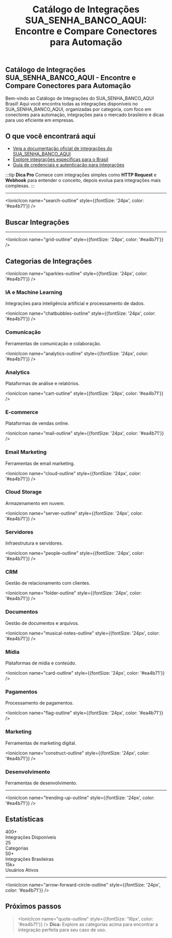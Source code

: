 ﻿---
sidebar_position: 1
title: "Catálogo de Integrações SUA_SENHA_BANCO_AQUI: Encontre e Compare Conectores para Automação"
description: Explore todas as integrações disponíveis no SUA_SENHA_BANCO_AQUI, encontre conectores para automação, integrações para o mercado brasileiro e dicas para uso eficiente.
keywords: [SUA_SENHA_BANCO_AQUI, catálogo de integrações, lista de nodes, integrações Brasil, automação de sistemas, conectores SUA_SENHA_BANCO_AQUI, automação empresarial, integrações populares, conectores para empresas]
---


## Catálogo de Integrações SUA_SENHA_BANCO_AQUI - Encontre e Compare Conectores para Automação

Bem-vindo ao Catálogo de Integrações do SUA_SENHA_BANCO_AQUI Brasil! Aqui você encontra todas as integrações disponíveis no SUA_SENHA_BANCO_AQUI, organizadas por categoria, com foco em conectores para automação, integrações para o mercado brasileiro e dicas para uso eficiente em empresas.

## O que você encontrará aqui

- [Veja a documentação oficial de integrações do SUA_SENHA_BANCO_AQUI](https://docs.SUA_SENHA_BANCO_AQUI.io/integrations/)
- [Explore integrações específicas para o Brasil](../integracoes-br/)
- [Guia de credenciais e autenticação para integrações](../integracoes/credential-nodes/)

:::tip **Dica Pro**
Comece com integrações simples como **HTTP Request** e **Webhook** para entender o conceito, depois evolua para integrações mais complexas.
:::

---

<IonicIcon name="search-outline" style={{fontSize: '24px', color: '#ea4b71'}} />

## Buscar Integrações


<IntegrationSearch />

---

<IonicIcon name="grid-outline" style={{fontSize: '24px', color: '#ea4b71'}} />

## Categorias de Integrações

<div className="categories-grid">

<div className="category-card">

<IonicIcon name="sparkles-outline" style={{fontSize: '24px', color: '#ea4b71'}} />

### IA e Machine Learning

Integrações para inteligência artificial e processamento de dados.

</div>

<div className="category-card">

<IonicIcon name="chatbubbles-outline" style={{fontSize: '24px', color: '#ea4b71'}} />

### Comunicação

Ferramentas de comunicação e colaboração.

</div>

<div className="category-card">

<IonicIcon name="analytics-outline" style={{fontSize: '24px', color: '#ea4b71'}} />

### Analytics

Plataformas de análise e relatórios.

</div>

<div className="category-card">

<IonicIcon name="cart-outline" style={{fontSize: '24px', color: '#ea4b71'}} />

### E-commerce

Plataformas de vendas online.

</div>

<div className="category-card">

<IonicIcon name="mail-outline" style={{fontSize: '24px', color: '#ea4b71'}} />

### Email Marketing

Ferramentas de email marketing.

</div>

<div className="category-card">

<IonicIcon name="cloud-outline" style={{fontSize: '24px', color: '#ea4b71'}} />

### Cloud Storage

Armazenamento em nuvem.

</div>

<div className="category-card">

<IonicIcon name="server-outline" style={{fontSize: '24px', color: '#ea4b71'}} />

### Servidores

Infraestrutura e servidores.

</div>

<div className="category-card">

<IonicIcon name="people-outline" style={{fontSize: '24px', color: '#ea4b71'}} />

### CRM

Gestão de relacionamento com clientes.

</div>

<div className="category-card">

<IonicIcon name="folder-outline" style={{fontSize: '24px', color: '#ea4b71'}} />

### Documentos

Gestão de documentos e arquivos.

</div>

<div className="category-card">

<IonicIcon name="musical-notes-outline" style={{fontSize: '24px', color: '#ea4b71'}} />

### Mídia

Plataformas de mídia e conteúdo.

</div>

<div className="category-card">

<IonicIcon name="card-outline" style={{fontSize: '24px', color: '#ea4b71'}} />

### Pagamentos

Processamento de pagamentos.

</div>

<div className="category-card">

<IonicIcon name="flag-outline" style={{fontSize: '24px', color: '#ea4b71'}} />

### Marketing

Ferramentas de marketing digital.

</div>

<div className="category-card">

<IonicIcon name="construct-outline" style={{fontSize: '24px', color: '#ea4b71'}} />

### Desenvolvimento

Ferramentas de desenvolvimento.

</div>

</div>

---

<IonicIcon name="trending-up-outline" style={{fontSize: '24px', color: '#ea4b71'}} />

## Estatísticas

<div className="stats-grid">

<div className="stat-card">
<div className="stat-number">400+</div>
<div className="stat-label">Integrações Disponíveis</div>
</div>

<div className="stat-card">
<div className="stat-number">25</div>
<div className="stat-label">Categorias</div>
</div>

<div className="stat-card">
<div className="stat-number">50+</div>
<div className="stat-label">Integrações Brasileiras</div>
</div>

<div className="stat-card">
<div className="stat-number">15k+</div>
<div className="stat-label">Usuários Ativos</div>
</div>

</div>

---

<IonicIcon name="arrow-forward-circle-outline" style={{fontSize: '24px', color: '#ea4b71'}} />

## Próximos passos

> <IonicIcon name="quote-outline" style={{fontSize: '16px', color: '#ea4b71'}} />
> **Dica:** Explore as categorias acima para encontrar a integração perfeita para seu caso de uso.
